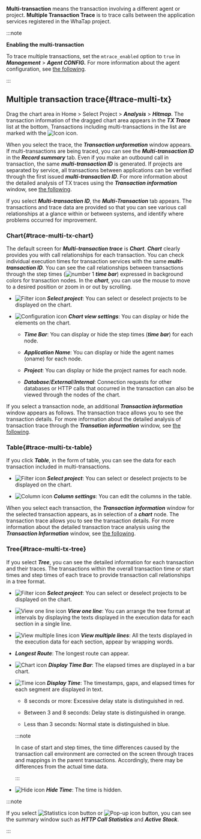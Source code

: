 **Multi-transaction** means the transaction involving a different agent or project. **Multiple Transaction Trace** is to trace calls between the application services registered in the WhaTap project. 

:::note

**Enabling the multi-transaction**

To trace multiple transactions, set the `mtrace_enabled` option to `true` in **_Management_** > **_Agent CONFIG._** For more information about the agent configuration, see [the following](set-agent#set-agent-service).

:::

## Multiple transaction trace{#trace-multi-tx}

Drag the chart area in Home > Select Project > **_Analysis_** > **_Hitmap_**. The transaction information of the dragged chart area appears in the **_TX Trace_** list at the bottom. Transactions including multi-transactions in the list are marked with the ![Icon](/img/ic-s-mult-transation.svg) icon.

<ImgLang img='tx-trace-table.png' desc='mtrace_M' />

When you select the trace, the **_Transaction unformation_** window appears. If multi-transactions are being traced, you can see the **_Multi-transaction ID_** in the **_Record summary_** tab. Even if you make an outbound call in transaction, the same **_multi-transaction ID_** is generated. If projects are separated by service, all transactions between applications can be verified through the first issued **_multi-transaction ID_**. For more information about the detailed analysis of TX traces using the **_Transaction information_** window, see [the following](trs-profile#details).

<ImgLang img='tx-trace-dt-up.png' desc='Record summary' />

If you select **_Multi-transaction ID_**, the **_Multi-Transaction_** tab appears. The transactions and trace data are provided so that you can see various call relationships at a glance within or between systems, and identify where problems occurred for improvement.

### Chart{#trace-multi-tx-chart}

<ImgLang img='multi-tx-cht.png' desc='Chart' />

The default screen for **_Multi-transaction trace_** is **_Chart_**. **_Chart_** clearly provides you with call relationships for each transaction. You can check individual execution times for transaction services with the same **_multi-transaction ID_**. You can see the call relationships between transactions through the step times (![number 1](/img/number-01.png) **_time bar_**) expressed in background colors for transaction nodes. In the **_chart_**, you can use the mouse to move to a desired position or zoom in or out by scrolling.

-   ![Filter icon](/img/ico-filter.svg) **_Select project_**: You can select or deselect projects to be displayed on the chart.

-   ![Configuration icon](/img/ico-setting.svg) **_Chart view settings_**: You can display or hide the elements on the chart.

    -   **_Time Bar_**: You can display or hide the step times (**_time bar_**) for each node.

    -   **_Application Name_**: You can display or hide the agent names (oname) for each node.

    -   **_Project_**: You can display or hide the project names for each node.

    -   **_Database_**/**_External_**/**_Internal_**: Connection requests for other databases or HTTP calls that occurred in the transaction can also be viewed through the nodes of the chart.

If you select a transaction node, an additional **_Transaction information_** window appears as follows. The transaction trace allows you to see the transaction details. For more information about the detailed analysis of transaction trace through the **_Transation information_** window, see [the following](trs-profile#details).

<ImgLang img='multi-tx-additional-info.png' desc='Display Detail of Multi-transaction' />

### Table{#trace-multi-tx-table}

If you click **_Table_**, in the form of table, you can see the data for each transaction included in multi-transactions.

<ImgLang img='multi-tx-table-mode.png' desc='Multi-transaction table mode' />

-   ![Filter icon](/img/ico-filter.svg) **_Select project_**: You can select or deselect projects to be displayed on the chart.

-   ![Column icon](/img/ic-column.svg) **_Column settings_**: You can edit the columns in the table. 

When you select each transaction, the **_Transaction information_** window for the selected transaction appears, as in selection of a **_chart_** node. The transaction trace allows you to see the transaction details. For more information about the detailed transaction trace analysis using the **_Transaction Information_** window, see [the following](trs-profile#transaction-info).

### Tree{#trace-multi-tx-tree}

If you select **_Tree_**, you can see the detailed information for each transaction and their traces. The transactions within the overall transaction time or start times and step times of each trace to provide transaction call relationships in a tree format. 

<ImgLang img='multi-tx-tree-mode.png' desc='Multi-transaction tree mode' />

-   ![Filter icon](/img/ico-filter.svg) **_Select project_**: You can select or deselect projects to be displayed on the chart.

-   ![View one line icon](/img/ic-single-line.svg) **_View one line_**: You can arrange the tree format at intervals by displaying the texts displayed in the execution data for each section in a single line.

-   ![View multiple lines icon](/img/ic-multi-line.svg) **_View multiple lines_**: All the texts displayed in the execution data for each section, appear by wrapping words.

-   **_Longest Route_**: The longest route can appear.

-   ![Chart icon](/img/ic-bar-chart.svg) **_Display Time Bar_**: The elapsed times are displayed in a bar chart.

-   ![Time icon](/img/ic-custom-time.svg) **_Display Time_**: The timestamps, gaps, and elapsed times for each segment are displayed in text.

    -   8 seconds or more: <span class='etrs'>Excessive delay</span> state is distinguished in <span class='etrs'>red</span>.

    -   Between 3 and 8 seconds: <span class='ov5ud10'>Delay</span> state is distinguished in <span class='ov5ud10'>orange</span>.

    -   Less than 3 seconds: <span class='woer'>Normal</span> state is distinguished in <span class='woer'>blue</span>.

    :::note

    In case of start and step times, the time differences caused by the transaction call environment are corrected on the screen through traces and mappings in the parent transactions. Accordingly, there may be differences from the actual time data.

    :::

-   ![Hide icon](/img/ic-eye-invisible.svg) **_Hide Time_**: The time is hidden.

:::note

If you select ![Statistics icon](/img/ic-static.svg) button or ![Pop-up icon](/img/ic-popup.svg) button, you can see the summary window such as **_HTTP Call Statistics_** and **_Active Stack_**.

:::
